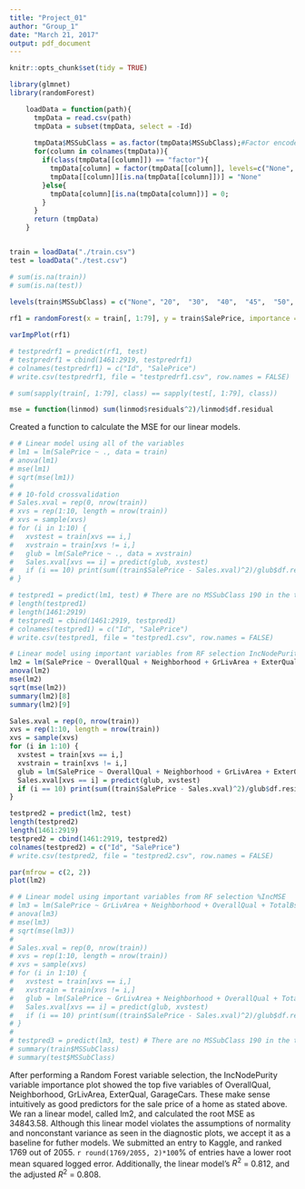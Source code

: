 ```yaml
---
title: "Project_01"
author: "Group_1"
date: "March 21, 2017"
output: pdf_document
---
```


```r
knitr::opts_chunk$set(tidy = TRUE)
```

```r
library(glmnet)
library(randomForest)
```

```r
    loadData = function(path){
      tmpData = read.csv(path)
      tmpData = subset(tmpData, select = -Id)
      
      tmpData$MSSubClass = as.factor(tmpData$MSSubClass);#Factor encoded as a numeric value
      for(column in colnames(tmpData)){
        if(class(tmpData[[column]]) == "factor"){
          tmpData[column] = factor(tmpData[[column]], levels=c("None", levels(tmpData[[column]])))
          tmpData[[column]][is.na(tmpData[[column]])] = "None"
        }else{
          tmpData[column][is.na(tmpData[column])] = 0;
        }
      }
      return (tmpData)
    }


train = loadData("./train.csv")
test = loadData("./test.csv")

# sum(is.na(train))
# sum(is.na(test))
    
levels(train$MSSubClass) = c("None", "20",  "30",  "40",  "45",  "50",  "60",  "70",  "75",  "80",  "85",  "90",  "120", "150", "160", "180", "190")
```

```r
rf1 = randomForest(x = train[, 1:79], y = train$SalePrice, importance = TRUE, data = train)

varImpPlot(rf1)

# testpredrf1 = predict(rf1, test)
# testpredrf1 = cbind(1461:2919, testpredrf1)
# colnames(testpredrf1) = c("Id", "SalePrice")
# write.csv(testpredrf1, file = "testpredrf1.csv", row.names = FALSE)

# sum(sapply(train[, 1:79], class) == sapply(test[, 1:79], class))
```

```r
mse = function(linmod) sum(linmod$residuals^2)/linmod$df.residual
```

Created a function to calculate the MSE for our linear models.

```r
# # Linear model using all of the variables
# lm1 = lm(SalePrice ~ ., data = train)
# anova(lm1)
# mse(lm1)
# sqrt(mse(lm1))
# 
# # 10-fold crossvalidation 
# Sales.xval = rep(0, nrow(train))
# xvs = rep(1:10, length = nrow(train))
# xvs = sample(xvs)
# for (i in 1:10) {
#   xvstest = train[xvs == i,]
#   xvstrain = train[xvs != i,]
#   glub = lm(SalePrice ~ ., data = xvstrain)
#   Sales.xval[xvs == i] = predict(glub, xvstest)
#   if (i == 10) print(sum((train$SalePrice - Sales.xval)^2)/glub$df.residual)
# }

# testpred1 = predict(lm1, test) # There are no MSSubClass 190 in the training data, but there are 31 in the testing data. The linear model doesn't know how to handle these observations.
# length(testpred1)
# length(1461:2919)
# testpred1 = cbind(1461:2919, testpred1)
# colnames(testpred1) = c("Id", "SalePrice")
# write.csv(testpred1, file = "testpred1.csv", row.names = FALSE)
```

```r
# Linear model using important variables from RF selection IncNodePurity
lm2 = lm(SalePrice ~ OverallQual + Neighborhood + GrLivArea + ExterQual + GarageCars, data = train)
anova(lm2)
mse(lm2)
sqrt(mse(lm2))
summary(lm2)[8]
summary(lm2)[9]

Sales.xval = rep(0, nrow(train))
xvs = rep(1:10, length = nrow(train))
xvs = sample(xvs)
for (i in 1:10) {
  xvstest = train[xvs == i,]
  xvstrain = train[xvs != i,]
  glub = lm(SalePrice ~ OverallQual + Neighborhood + GrLivArea + ExterQual + GarageCars, data = xvstrain)
  Sales.xval[xvs == i] = predict(glub, xvstest)
  if (i == 10) print(sum((train$SalePrice - Sales.xval)^2)/glub$df.residual)
}

testpred2 = predict(lm2, test)
length(testpred2)
length(1461:2919)
testpred2 = cbind(1461:2919, testpred2)
colnames(testpred2) = c("Id", "SalePrice")
# write.csv(testpred2, file = "testpred2.csv", row.names = FALSE)

par(mfrow = c(2, 2))
plot(lm2)
```

```r
# # Linear model using important variables from RF selection %IncMSE
# lm3 = lm(SalePrice ~ GrLivArea + Neighborhood + OverallQual + TotalBsmtSF + MSSubClass, data = train)
# anova(lm3)
# mse(lm3)
# sqrt(mse(lm3))
# 
# Sales.xval = rep(0, nrow(train))
# xvs = rep(1:10, length = nrow(train))
# xvs = sample(xvs)
# for (i in 1:10) {
#   xvstest = train[xvs == i,]
#   xvstrain = train[xvs != i,]
#   glub = lm(SalePrice ~ GrLivArea + Neighborhood + OverallQual + TotalBsmtSF + MSSubClass, data = xvstrain)
#   Sales.xval[xvs == i] = predict(glub, xvstest)
#   if (i == 10) print(sum((train$SalePrice - Sales.xval)^2)/glub$df.residual)
# }
# 
# testpred3 = predict(lm3, test) # There are no MSSubClass 190 in the training data, but there are 31 in the testing data. The linear model doesn't know how to handle these observations.
# summary(train$MSSubClass)
# summary(test$MSSubClass)
```

After performing a Random Forest variable selection, the IncNodePurity variable importance plot showed the top five variables of OverallQual, Neighborhood, GrLivArea, ExterQual, GarageCars. These make sense intuitively as good predictors for the sale price of a home as stated above. We ran a linear model, called lm2, and calculated the root MSE as 34843.58. Although this linear model violates the assumptions of normality and nonconstant variance as seen in the diagnostic plots, we accept it as a baseline for futher models. We submitted an entry to Kaggle, and ranked 1769 out of 2055. `r round(1769/2055, 2)*100`% of entries have a lower root mean squared logged error. Additionally, the linear model's $R^2$ = 0.812, and the adjusted $R^2$ = 0.808.